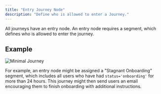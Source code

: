 ```yaml
---
title: "Entry Journey Node"
description: "Define who is allowed to enter a Journey."
---
```


All journeys have an entry node. An entry node requires a segment, which defines who is allowed to enter the journey.


## Example

![Minimal Journey](/images/minimal-journey.png)

For example, an entry node might be assigned a "Stagnant Onboarding" segment, which includes all users who have had `status='onboarding'` for more than 24 hours. This journey might then send users an email encouraging them to finish onboarding with additional instructions.
